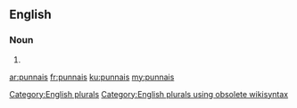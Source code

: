 ==English==

===Noun===
{{head|en}}

# {{plural of|punnai}}

[[Category:English plurals]][[Category:English plurals using obsolete wikisyntax]]

[[ar:punnais]]
[[fr:punnais]]
[[ku:punnais]]
[[my:punnais]]